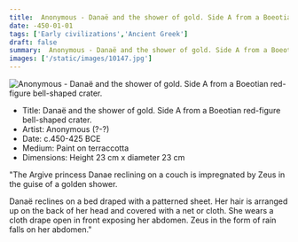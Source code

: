 ```yaml
---
title:  Anonymous - Danaë and the shower of gold. Side A from a Boeotian red-figure bell-shaped crater.
date: -450-01-01
tags: ['Early civilizations','Ancient Greek']
draft: false
summary:  Anonymous - Danaë and the shower of gold. Side A from a Boeotian red-figure bell-shaped crater.
images: ['/static/images/10147.jpg']
---
```


![ Anonymous - Danaë and the shower of gold. Side A from a Boeotian red-figure bell-shaped crater.](/static/images/10147.jpg)

* Title: Danaë and the shower of gold. Side A from a Boeotian red-figure bell-shaped crater.
* Artist:  Anonymous (?-?)
* Date: c.450-425 BCE
* Medium: Paint on terraccotta
* Dimensions:  Height 23 cm x diameter 23 cm

"The Argive princess Danae reclining on a couch is impregnated by Zeus in the guise of a golden shower.

Danaë reclines on a bed draped with a patterned sheet. Her hair is arranged up on the back of her head and covered with a net or cloth. She wears a cloth drape open in front exposing her abdomen. Zeus in the form of rain falls on her abdomen."
